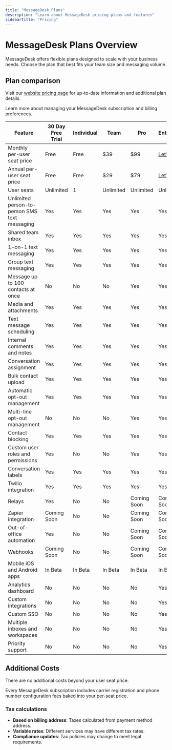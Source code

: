 ```yaml
---
title: "MessageDesk Plans"
description: "Learn about MessageDesk pricing plans and features"
sidebarTitle: "Pricing"
---
```


# MessageDesk Plans Overview

MessageDesk offers flexible plans designed to scale with your business needs. Choose the plan that best fits your team size and messaging volume.

## Plan comparison

Visit our [website pricing page](https://www.messagedesk.com/pricing) for up-to-date information and additional plan details.

<Card title="Manage Subscription & Billing" icon="credit-card" iconType="solid" href="/settings/account/billing-subscriptions">
  Learn more about managing your MessageDesk subscription and billing preferences.
</Card>

| Feature                                       | 30 Day Free Trial | Individual | Team      | Pro         | Enterprise                |
| --------------------------------------------- | ----------------- | ---------- | --------- | ----------- | ------------------------- |
| Monthly per-user seat price                   | Free              | Free       | \$39      | \$99        | [Let's Chat](/contact-us) |
| Annual per-user seat price                    | Free              | Free       | \$29      | \$79        | [Let's Chat](/contact-us) |
| User seats                                    | Unlimited         | 1          | Unlimited | Unlimited   | Unlimited                 |
| Unlimited person-to-person SMS text messaging | Yes               | Yes        | Yes       | Yes         | Yes                       |
| Shared team inbox                             | Yes               | Yes        | Yes       | Yes         | Yes                       |
| 1-on-1 text messaging                         | Yes               | Yes        | Yes       | Yes         | Yes                       |
| Group text messaging                          | Yes               | Yes        | Yes       | Yes         | Yes                       |
| Message up to 100 contacts at once            | No                | No         | No        | Yes         | Yes                       |
| Media and attachments                         | Yes               | Yes        | Yes       | Yes         | Yes                       |
| Text message scheduling                       | Yes               | Yes        | Yes       | Yes         | Yes                       |
| Internal comments and notes                   | Yes               | Yes        | Yes       | Yes         | Yes                       |
| Conversation assignment                       | Yes               | Yes        | Yes       | Yes         | Yes                       |
| Bulk contact upload                           | Yes               | Yes        | Yes       | Yes         | Yes                       |
| Automatic opt-out management                  | Yes               | Yes        | Yes       | Yes         | Yes                       |
| Multi-line opt-out management                 | No                | No         | No        | Yes         | Yes                       |
| Contact blocking                              | Yes               | Yes        | Yes       | Yes         | Yes                       |
| Custom user roles and permissions             | Yes               | No         | No        | Yes         | Yes                       |
| Conversation labels                           | Yes               | Yes        | Yes       | Yes         | Yes                       |
| Twilio integration                            | Yes               | Yes        | Yes       | Yes         | Yes                       |
| Relays                                        | Yes               | No         | No        | Coming Soon | Coming Soon               |
| Zapier integration                            | Coming Soon       | No         | No        | Coming Soon | Coming Soon               |
| Out-of-office automation                      | Yes               | No         | No        | Coming Soon | Coming Soon               |
| Webhooks                                      | Coming Soon       | No         | No        | Coming Soon | Coming Soon               |
| Mobile iOS and Android apps                   | In Beta           | In Beta    | In Beta   | In Beta     | In Beta                   |
| Analytics dashboard                           | No                | No         | No        | No          | Yes                       |
| Custom integrations                           | No                | No         | No        | No          | Yes                       |
| Custom SSO                                    | No                | No         | No        | No          | Yes                       |
| Multiple inboxes and workspaces               | No                | No         | No        | No          | Yes                       |
| Priority support                              | No                | No         | No        | No          | Yes                       |

## Additional Costs

There are no additional costs beyond your user seat price.

Every MessageDesk subscription includes carrier registration and phone number configuration fees baked into your per-seat price.

### Tax calculations

- **Based on billing address**: Taxes calculated from payment method address.
- **Variable rates**: Different services may have different tax rates.
- **Compliance updates**: Tax policies may change to meet legal requirements.
